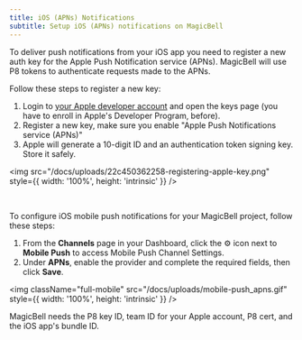 ```yaml
---
title: iOS (APNs) Notifications
subtitle: Setup iOS (APNs) notifications on MagicBell
---
```


To deliver push notifications from your iOS app you need to register a new auth key
for the Apple Push Notification service (APNs). MagicBell will use P8
tokens to authenticate requests made to the APNs.

Follow these steps to register a new key:

1. Login to [your Apple developer account](https://developer.apple.com/account) and open the keys page (you have to enroll in Apple's Developer Program, before).
1. Register a new key, make sure you enable "Apple Push Notifications service (APNs)"
1. Apple will generate a 10-digit ID and an authentication token signing key. Store it safely.

<img
  src="/docs/uploads/22c450362258-registering-apple-key.png"
  style={{ width: '100%', height: 'intrinsic' }}
/>

<br />

To configure iOS mobile push notifications for your MagicBell project, follow these steps:

1. From the **Channels** page in your Dashboard, click the ⚙ icon next to **Mobile Push** to access Mobile Push Channel Settings.
1. Under **APNs**, enable the provider and complete the required fields, then click **Save**.

<img
  className="full-mobile"
  src="/docs/uploads/mobile-push_apns.gif"
  style={{ width: '100%', height: 'intrinsic' }}
/>

MagicBell needs the P8 key ID, team ID for your Apple account, P8 cert, and the iOS app's bundle ID.
